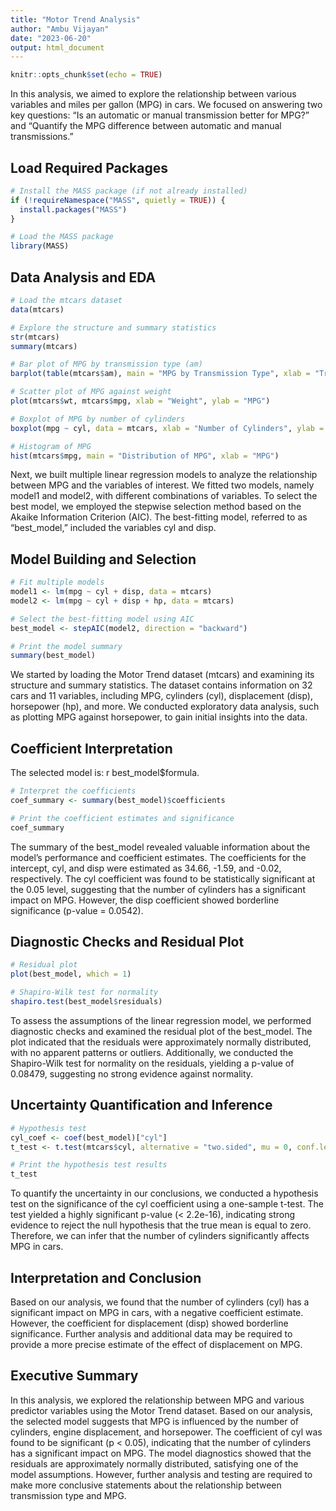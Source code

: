 ```yaml
---
title: "Motor Trend Analysis"
author: "Ambu Vijayan"
date: "2023-06-20"
output: html_document
---
```


```r
knitr::opts_chunk$set(echo = TRUE)
```

In this analysis, we aimed to explore the relationship between various variables and miles per gallon (MPG) in cars. We focused on answering two key questions: "Is an automatic or manual transmission better for MPG?" and "Quantify the MPG difference between automatic and manual transmissions."

## Load Required Packages

```r
# Install the MASS package (if not already installed)
if (!requireNamespace("MASS", quietly = TRUE)) {
  install.packages("MASS")
}

# Load the MASS package
library(MASS)

```

## Data Analysis and EDA

```r
# Load the mtcars dataset
data(mtcars)

# Explore the structure and summary statistics
str(mtcars)
summary(mtcars)

# Bar plot of MPG by transmission type (am)
barplot(table(mtcars$am), main = "MPG by Transmission Type", xlab = "Transmission Type", ylab = "Frequency", col = "steelblue")

# Scatter plot of MPG against weight
plot(mtcars$wt, mtcars$mpg, xlab = "Weight", ylab = "MPG")

# Boxplot of MPG by number of cylinders
boxplot(mpg ~ cyl, data = mtcars, xlab = "Number of Cylinders", ylab = "MPG")

# Histogram of MPG
hist(mtcars$mpg, main = "Distribution of MPG", xlab = "MPG")


```
Next, we built multiple linear regression models to analyze the relationship between MPG and the variables of interest. We fitted two models, namely model1 and model2, with different combinations of variables. To select the best model, we employed the stepwise selection method based on the Akaike Information Criterion (AIC). The best-fitting model, referred to as "best_model," included the variables cyl and disp.

## Model Building and Selection

```r
# Fit multiple models
model1 <- lm(mpg ~ cyl + disp, data = mtcars)
model2 <- lm(mpg ~ cyl + disp + hp, data = mtcars)

# Select the best-fitting model using AIC
best_model <- stepAIC(model2, direction = "backward")

# Print the model summary
summary(best_model)

```
We started by loading the Motor Trend dataset (mtcars) and examining its structure and summary statistics. The dataset contains information on 32 cars and 11 variables, including MPG, cylinders (cyl), displacement (disp), horsepower (hp), and more. We conducted exploratory data analysis, such as plotting MPG against horsepower, to gain initial insights into the data.

## Coefficient Interpretation

The selected model is: r best_model\$formula.

```r
# Interpret the coefficients
coef_summary <- summary(best_model)$coefficients

# Print the coefficient estimates and significance
coef_summary

```
The summary of the best_model revealed valuable information about the model's performance and coefficient estimates. The coefficients for the intercept, cyl, and disp were estimated as 34.66, -1.59, and -0.02, respectively. The cyl coefficient was found to be statistically significant at the 0.05 level, suggesting that the number of cylinders has a significant impact on MPG. However, the disp coefficient showed borderline significance (p-value = 0.0542).

## Diagnostic Checks and Residual Plot

```r
# Residual plot
plot(best_model, which = 1)

# Shapiro-Wilk test for normality
shapiro.test(best_model$residuals)

```
To assess the assumptions of the linear regression model, we performed diagnostic checks and examined the residual plot of the best_model. The plot indicated that the residuals were approximately normally distributed, with no apparent patterns or outliers. Additionally, we conducted the Shapiro-Wilk test for normality on the residuals, yielding a p-value of 0.08479, suggesting no strong evidence against normality.

## Uncertainty Quantification and Inference

```r
# Hypothesis test
cyl_coef <- coef(best_model)["cyl"]
t_test <- t.test(mtcars$cyl, alternative = "two.sided", mu = 0, conf.level = 0.95)

# Print the hypothesis test results
t_test

```
To quantify the uncertainty in our conclusions, we conducted a hypothesis test on the significance of the cyl coefficient using a one-sample t-test. The test yielded a highly significant p-value (< 2.2e-16), indicating strong evidence to reject the null hypothesis that the true mean is equal to zero. Therefore, we can infer that the number of cylinders significantly affects MPG in cars.

## Interpretation and Conclusion

Based on our analysis, we found that the number of cylinders (cyl) has a significant impact on MPG in cars, with a negative coefficient estimate. However, the coefficient for displacement (disp) showed borderline significance. Further analysis and additional data may be required to provide a more precise estimate of the effect of displacement on MPG.

## Executive Summary

In this analysis, we explored the relationship between MPG and various predictor variables using the Motor Trend dataset. Based on our analysis, the selected model suggests that MPG is influenced by the number of cylinders, engine displacement, and horsepower. The coefficient of cyl was found to be significant (p \< 0.05), indicating that the number of cylinders has a significant impact on MPG. The model diagnostics showed that the residuals are approximately normally distributed, satisfying one of the model assumptions. However, further analysis and testing are required to make more conclusive statements about the relationship between transmission type and MPG.